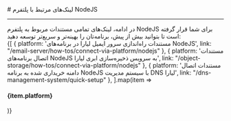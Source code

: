 

<Layout>
<Head>
<title>مستندات لینک‌های مرتبط با NodeJS - لیارا</title>
</Head>
# لینک‌های مرتبط با پلتفرم NodeJS 
<hr className="mb-2" />
در ادامه، لینک‌های تمامی مستندات مربوط به پلتفرم NodeJS برای شما قرار گرفته است تا بتوانید بیش از پیش، برنامه‌تان را بهینه‌تر و سریع‌تر توسعه دهید:
<div className='h-2' />
<div className="grid grid-cols-1 gap-4">
            {[
    { platform: 'مستندات راه‌اندازی سرور ایمیل لیارا در برنامه‌های NodeJS', link: "/email-server/how-tos/connect-via-platform/nodejs" },
    { platform: 'مستندات اتصال برنامه‌های NodeJS به سرویس ذخیره‌سازی ابری لیارا', link: "/object-storage/how-tos/connect-via-platform/nodejs" },
    { platform: 'مستندات اتصال دامنه خریداری شده به برنامه NodeJS با سیستم مدیریت DNS لیارا', link: "/dns-management-system/quick-setup" },
  ].map(item =>
    <Link href={item.link}>
    <Card className="flex cursor-pointer w-full items-center justify-between">
        <div className="flex items-center gap-3">
        <h4>
            {item.platform}
        </h4>
        </div>
        <GoArrowLeft className="ml-1" />
    </Card>
    </Link>
            )}
          </div>
<NextPage next="../related-links" />
</Layout>